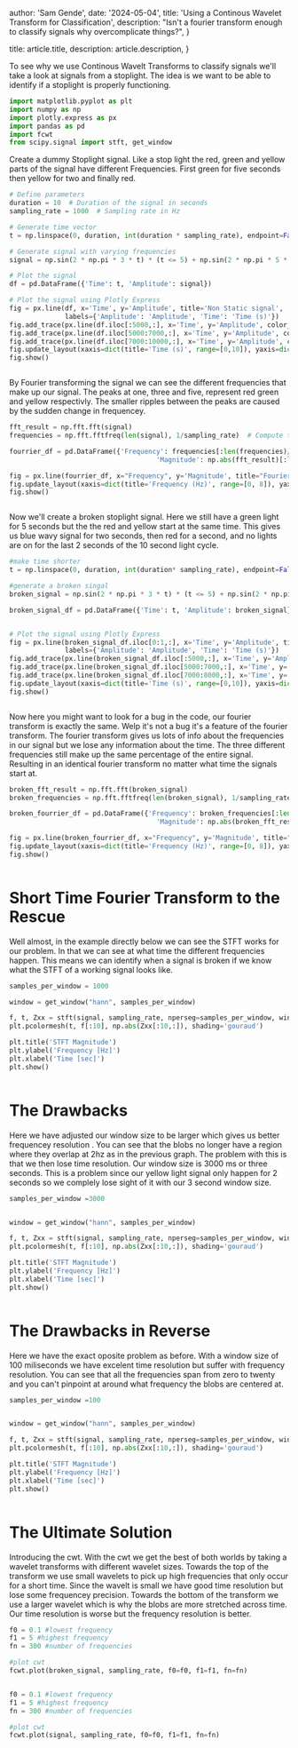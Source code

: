 
  author: 'Sam Gende',
  date: '2024-05-04',
  title: 'Using a Continous Wavelet Transform for Classification',
  description:
    "Isn't a fourier transform enough to classify signals why overcomplicate things?",
}

  title: article.title,
  description: article.description,
}


To see why we use Continous Wavelt Transforms to classify signals we'll take a look at signals from a stoplight. The idea is we want to be able to identify if a stoplight is properly functioning.

```python
import matplotlib.pyplot as plt
import numpy as np
import plotly.express as px
import pandas as pd
import fcwt
from scipy.signal import stft, get_window
```

Create a dummy Stoplight signal. Like a stop light the red, green and yellow parts of the signal have different Frequencies.
First green for five seconds then yellow for two and finally red.

```python
# Define parameters
duration = 10  # Duration of the signal in seconds
sampling_rate = 1000  # Sampling rate in Hz

# Generate time vector
t = np.linspace(0, duration, int(duration * sampling_rate), endpoint=False)

# Generate signal with varying frequencies
signal = np.sin(2 * np.pi * 3 * t) * (t <= 5) + np.sin(2 * np.pi * 5 * t) * ((t > 5) & (t<=7)) + np.sin(2 * np.pi * 1 * t) * (t > 7)

# Plot the signal
df = pd.DataFrame({'Time': t, 'Amplitude': signal})

# Plot the signal using Plotly Express
fig = px.line(df, x='Time', y='Amplitude', title='Non Static signal',
              labels={'Amplitude': 'Amplitude', 'Time': 'Time (s)'})
fig.add_trace(px.line(df.iloc[:5000,:], x='Time', y='Amplitude', color_discrete_sequence=['green']).data[0])
fig.add_trace(px.line(df.iloc[5000:7000,:], x='Time', y='Amplitude', color_discrete_sequence=['yellow']).data[0])
fig.add_trace(px.line(df.iloc[7000:10000,:], x='Time', y='Amplitude', color_discrete_sequence=['red']).data[0])
fig.update_layout(xaxis=dict(title='Time (s)', range=[0,10]), yaxis=dict(title='Amplitude'))
fig.show()


```

<Image src={stopLight} alt="" />

By Fourier transforming the signal we can see the different frequencies that make up our signal. The peaks at one, three and five, represent red green and yellow respectivly. The smaller ripples between the peaks are caused by the sudden change in frequencey.

```python
fft_result = np.fft.fft(signal)
frequencies = np.fft.fftfreq(len(signal), 1/sampling_rate)  # Compute the frequencies

fourrier_df = pd.DataFrame({'Frequency': frequencies[:len(frequencies)//2],
                                     'Magnitude': np.abs(fft_result)[:len(frequencies)//2]})

fig = px.line(fourrier_df, x="Frequency", y='Magnitude', title="Fourier Transformed Stoplight")
fig.update_layout(xaxis=dict(title='Frequency (Hz)', range=[0, 8]), yaxis=dict(title='Magnitude'))
fig.show()

```

<Image src={StoplightFFT} alt="" />

Now we'll create a broken stoplight signal. Here we still have a green light for 5 seconds but the the red and yellow start at the same time. This gives us blue wavy signal for two seconds, then red for a second, and no lights are on for the last 2 seconds of the 10 second light cycle.

```python
#make time shorter
t = np.linspace(0, duration, int(duration* sampling_rate), endpoint=False)

#generate a broken singal
broken_signal = np.sin(2 * np.pi * 3 * t) * (t <= 5) + np.sin(2 * np.pi * 5 * t) * ((t > 5) & (t<=7)) + np.sin(2 * np.pi * 1 * t) * ((t > 5) & (t<=8))

broken_signal_df = pd.DataFrame({'Time': t, 'Amplitude': broken_signal})


# Plot the signal using Plotly Express
fig = px.line(broken_signal_df.iloc[0:1,:], x='Time', y='Amplitude', title='Broken Non Static signal',
              labels={'Amplitude': 'Amplitude', 'Time': 'Time (s)'})
fig.add_trace(px.line(broken_signal_df.iloc[:5000,:], x='Time', y='Amplitude', color_discrete_sequence=['green']).data[0])
fig.add_trace(px.line(broken_signal_df.iloc[5000:7000,:], x='Time', y='Amplitude', color_discrete_sequence=['blue']).data[0])
fig.add_trace(px.line(broken_signal_df.iloc[7000:8000,:], x='Time', y='Amplitude', color_discrete_sequence=['red']).data[0], )
fig.update_layout(xaxis=dict(title='Time (s)', range=[0,10]), yaxis=dict(title='Amplitude'))
fig.show()
```

<Image src={brokenStopLight} alt="" />

Now here you might want to look for a bug in the code, our fourier transform is exactly
the same. Welp it's not a bug it's a feature of the fourier transform. The fourier
transform gives us lots of info about the frequencies in our signal but we lose any
information about the time. The three different frequencies still make up the same
percentage of the entire signal. Resulting in an identical fourier transform no matter
what time the signals start at.

```python
broken_fft_result = np.fft.fft(broken_signal)
broken_frequencies = np.fft.fftfreq(len(broken_signal), 1/sampling_rate)  # Compute the frequencies

broken_fourrier_df = pd.DataFrame({'Frequency': broken_frequencies[:len(broken_frequencies)//2],
                                     'Magnitude': np.abs(broken_fft_result)[:len(broken_frequencies)//2]})

fig = px.line(broken_fourrier_df, x="Frequency", y='Magnitude', title="Fourier Transform of Broken Stoplight")
fig.update_layout(xaxis=dict(title='Frequency (Hz)', range=[0, 8]), yaxis=dict(title='Magnitude'))
fig.show()

```

<Image src={FFT} alt="" />

# Short Time Fourier Transform to the Rescue

Well almost, in the example directly below we can see the STFT works for our problem. In that we can see at what time the different frequencies happen. This means we can identify when a signal is broken if we know what the STFT of a working signal looks like.

```python
samples_per_window = 1000

window = get_window("hann", samples_per_window)

f, t, Zxx = stft(signal, sampling_rate, nperseg=samples_per_window, window = window)
plt.pcolormesh(t, f[:10], np.abs(Zxx[:10,:]), shading='gouraud')

plt.title('STFT Magnitude')
plt.ylabel('Frequency [Hz]')
plt.xlabel('Time [sec]')
plt.show()

```

<Image src={STFT1} alt="" />

# The Drawbacks

Here we have adjusted our window size to be larger which gives us better frequencey resolution . You can see that the blobs no longer have a region where they overlap at 2hz as in the previous graph. The problem with this is that we then lose time resolution. Our window size is 3000 ms or three seconds. This is a problem since our yellow light signal only happen for 2 seconds so we complely lose sight of it with our 3 second window size.

```python
samples_per_window =3000


window = get_window("hann", samples_per_window)

f, t, Zxx = stft(signal, sampling_rate, nperseg=samples_per_window, window = window)
plt.pcolormesh(t, f[:10], np.abs(Zxx[:10,:]), shading='gouraud')

plt.title('STFT Magnitude')
plt.ylabel('Frequency [Hz]')
plt.xlabel('Time [sec]')
plt.show()
```

<Image src={secondSTFT} alt="" />

# The Drawbacks in Reverse

Here we have the exact oposite problem as before. With a window size of 100 miliseconds we have excelent time resolution but suffer with frequency resolution. You can see that all the frequencies span from zero to twenty and you can't pinpoint at around what frequency the blobs are centered at.

```python
samples_per_window =100


window = get_window("hann", samples_per_window)

f, t, Zxx = stft(signal, sampling_rate, nperseg=samples_per_window, window = window)
plt.pcolormesh(t, f[:10], np.abs(Zxx[:10,:]), shading='gouraud')

plt.title('STFT Magnitude')
plt.ylabel('Frequency [Hz]')
plt.xlabel('Time [sec]')
plt.show()
```

<Image src={STFT2} alt="" />

# The Ultimate Solution

Introducing the cwt. With the cwt we get the best of both worlds by taking a wavelet transforms with different wavelet sizes. Towards the top of the transform we use small wavelets to pick up high frequencies that only occur for a short time. Since the wavelt is small we have good time resolution but lose some frequencey precision. Towards the bottom of the transform we use a larger wavelet which is why the blobs are more stretched across time. Our time resolution is worse but the frequency resolution is better.

```python
f0 = 0.1 #lowest frequency
f1 = 5 #highest frequency
fn = 300 #number of frequencies

#plot cwt
fcwt.plot(broken_signal, sampling_rate, f0=f0, f1=f1, fn=fn)
```

<Image src={cwtBrokenStopLight} alt="" />

```python
f0 = 0.1 #lowest frequency
f1 = 5 #highest frequency
fn = 300 #number of frequencies

#plot cwt
fcwt.plot(signal, sampling_rate, f0=f0, f1=f1, fn=fn)
```

<Image src={cwtStopLight} alt="" />
